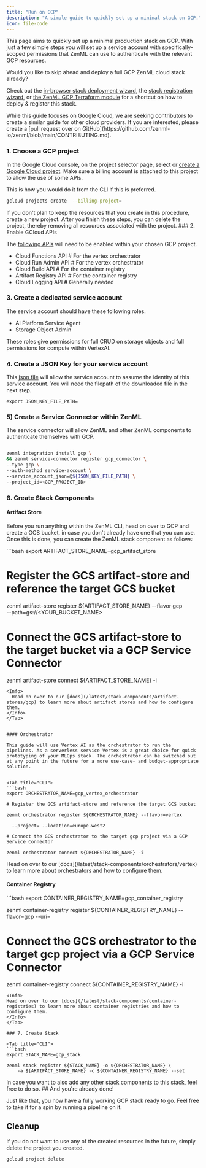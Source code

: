 ```yaml
---
title: "Run on GCP"
description: "A simple guide to quickly set up a minimal stack on GCP."
icon: file-code
---
```


This page aims to quickly set up a minimal production stack on GCP. With just a few simple steps you will set up a service account with specifically-scoped permissions that ZenML can use to authenticate with the relevant GCP resources.

<Info>
Would you like to skip ahead and deploy a full GCP ZenML cloud stack already?

Check out the [in-browser stack deployment wizard](/latest/stack-components/stack-deployment/deploy-a-cloud-stack), the [stack registration wizard](/latest/stack-components/stack-deployment/register-a-cloud-stack), or [the ZenML GCP Terraform module](/latest/stack-components/stack-deployment/deploy-a-cloud-stack-with-terraform) for a shortcut on how to deploy & register this stack.
</Info>

<Note>
  While this guide focuses on Google Cloud, we are seeking contributors to create a similar guide for other cloud providers. If you are interested, please create a [pull request over on GitHub](https://github.com/zenml-io/zenml/blob/main/CONTRIBUTING.md).
</Note>

### 1. Choose a GCP project

In the Google Cloud console, on the project selector page, select or [create a Google Cloud project](https://cloud.google.com/resource-manager/docs/creating-managing-projects). Make sure a billing account is attached to this project to allow the use of some APIs.

This is how you would do it from the CLI if this is preferred.

```bash
gcloud projects create  --billing-project=
```

<Info>
  If you don't plan to keep the resources that you create in this procedure, create a new project. After you finish these steps, you can delete the project, thereby removing all resources associated with the project.

</Info>
### 2. Enable GCloud APIs

The [following APIs](https://console.cloud.google.com/flows/enableapi?apiid=cloudfunctions,cloudbuild.googleapis.com,artifactregistry.googleapis.com,run.googleapis.com,logging.googleapis.com\&redirect=https://cloud.google.com/functions/docs/create-deploy-gcloud&\%5Fga=2.103703808.1862683951.1694002459-205697788.1651483076&\%5Fgac=1.161946062.1694011263.Cj0KCQjwxuCnBhDLARIsAB-cq1ouJZlVKAVPMsXnYrgQVF2t1Q2hUjgiHVpHXi2N0NlJvG3j3y-PPh8aAoSIEALw\%5FwcB) will need to be enabled within your chosen GCP project.

* Cloud Functions API # For the vertex orchestrator
* Cloud Run Admin API # For the vertex orchestrator
* Cloud Build API # For the container registry
* Artifact Registry API # For the container registry
* Cloud Logging API # Generally needed

### 3. Create a dedicated service account

The service account should have these following roles.

* AI Platform Service Agent
* Storage Object Admin

These roles give permissions for full CRUD on storage objects and full permissions for compute within VertexAI.

### 4. Create a JSON Key for your service account

This [json file](https://cloud.google.com/iam/docs/keys-create-delete) will allow the service account to assume the identity of this service account. You will need the filepath of the downloaded file in the next step.

```
export JSON_KEY_FILE_PATH=
```

### 5) Create a Service Connector within ZenML

The service connector will allow ZenML and other ZenML components to authenticate themselves with GCP.

```bash CLI

zenml integration install gcp \
&& zenml service-connector register gcp_connector \
--type gcp \
--auth-method service-account \
--service_account_json=@${JSON_KEY_FILE_PATH} \
--project_id=<GCP_PROJECT_ID>
```


### 6. Create Stack Components

#### Artifact Store

Before you run anything within the ZenML CLI, head on over to GCP and create a GCS bucket, in case you don't already have one that you can use. Once this is done, you can create the ZenML stack component as follows:

<Tab title="CLI">
```bash
export ARTIFACT_STORE_NAME=gcp_artifact_store

# Register the GCS artifact-store and reference the target GCS bucket
zenml artifact-store register ${ARTIFACT_STORE_NAME} --flavor gcp \
    --path=gs://<YOUR_BUCKET_NAME>

# Connect the GCS artifact-store to the target bucket via a GCP Service Connector
zenml artifact-store connect ${ARTIFACT_STORE_NAME} -i
```
<Info>
  Head on over to our [docs](/latest/stack-components/artifact-stores/gcp) to learn more about artifact stores and how to configure them.
</Info>
</Tab>


#### Orchestrator

This guide will use Vertex AI as the orchestrator to run the pipelines. As a serverless service Vertex is a great choice for quick prototyping of your MLOps stack. The orchestrator can be switched out at any point in the future for a more use-case- and budget-appropriate solution.


<Tab title="CLI">
```bash
export ORCHESTRATOR_NAME=gcp_vertex_orchestrator

# Register the GCS artifact-store and reference the target GCS bucket

zenml orchestrator register ${ORCHESTRATOR_NAME} --flavor=vertex

  --project= --location=europe-west2

# Connect the GCS orchestrator to the target gcp project via a GCP Service Connector

zenml orchestrator connect ${ORCHESTRATOR_NAME} -i
```
<Info>
 Head on over to our [docs](/latest/stack-components/orchestrators/vertex) to learn more about orchestrators and how to configure them.
</Info>
</Tab>

#### Container Registry
<Tab title="CLI">
```bash
export CONTAINER_REGISTRY_NAME=gcp_container_registry

zenml container-registry register ${CONTAINER_REGISTRY_NAME} --flavor=gcp --uri=<GCR-URI>

# Connect the GCS orchestrator to the target gcp project via a GCP Service Connector
zenml container-registry connect ${CONTAINER_REGISTRY_NAME} -i
```
<Info>
Head on over to our [docs](/latest/stack-components/container-registries) to learn more about container registries and how to configure them.
</Info>
</Tab>

### 7. Create Stack

<Tab title="CLI">
```bash
export STACK_NAME=gcp_stack

zenml stack register ${STACK_NAME} -o ${ORCHESTRATOR_NAME} \
    -a ${ARTIFACT_STORE_NAME} -c ${CONTAINER_REGISTRY_NAME} --set
```
<Info>
In case you want to also add any other stack components to this stack, feel free to do so.
</Info>
</Tab>
## And you're already done!

Just like that, you now have a fully working GCP stack ready to go. Feel free to take it for a spin by running a pipeline on it.

## Cleanup

If you do not want to use any of the created resources in the future, simply delete the project you created.

```bash
gcloud project delete
```

